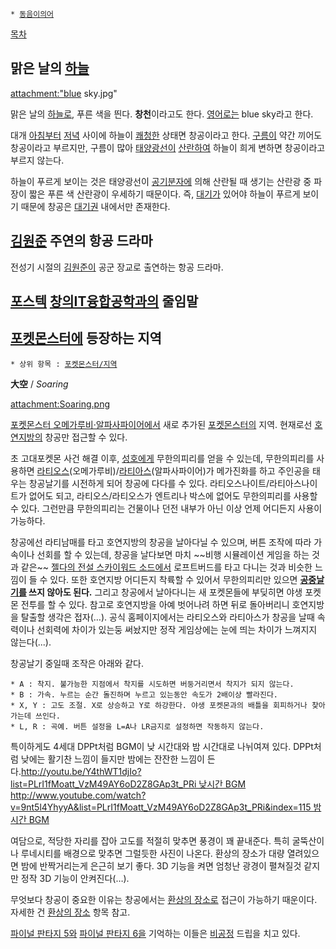  * [[동음이의어]]

[[목차]]

== 맑은 날의 [[하늘]] ==
attachment:"blue sky.jpg"

맑은 날의 [[하늘]]로, 푸른 색을 띈다. '''창천'''이라고도 한다. [[영어]]로는 blue sky라고 한다.

대개 [[아침]]부터 [[저녁]] 사이에 하늘이 [[쾌청]]한 상태면 창공이라고 한다. [[구름]]이 약간 끼어도 창공이라고 부르지만, 구름이 많아 [[태양]]광선이 [[산란]]하여 하늘이 희게 변하면 창공이라고 부르지 않는다.

하늘이 푸르게 보이는 것은 태양광선이 [[공기]][[분자]]에 의해 산란될 때 생기는 산란광 중 파장이 짧은 푸른 색 산란광이 우세하기 때문이다. 즉, [[대기]]가 있어야 하늘이 푸르게 보이기 때문에 창공은 [[대기권]] 내에서만 존재한다.

== [[김원준]] 주연의 항공 드라마 ==
전성기 시절의 [[김원준]]이 공군 장교로 출연하는 항공 드라마.

== [[포스텍]] [[창의IT융합공학과]]의 줄임말 ==
== [[포켓몬스터]]에 등장하는 지역 ==
 * 상위 항목 : [[포켓몬스터/지역]]

'''大空''' / ''Soaring''

attachment:Soaring.png

[[포켓몬스터 오메가루비·알파사파이어]]에서 새로 추가된 [[포켓몬스터]]의 지역. 현재로선 [[호연지방]]의 창공만 접근할 수 있다.

초 고대포켓몬 사건 해결 이후, [[성호(포켓몬스터)|성호]]에게 무한의피리를 얻을 수 있는데, 무한의피리를 사용하면 [[라티오스]](오메가루비)/[[라티아스]](알파사파이어)가 메가진화를 하고 주인공을 태우는 창공날기를 시전하게 되어 창공에 다다를 수 있다. 라티오스나이트/라티아스나이트가 없어도 되고, 라티오스/라티오스가 엔트리나 박스에 없어도 무한의피리를 사용할 수 있다. 그런만큼 무한의피리는 건물이나 던전 내부가 아닌 이상 언제 어디든지 사용이 가능하다.

창공에선 라티남매를 타고 호연지방의 창공을 날아다닐 수 있으며, 버튼 조작에 따라 가속이나 선회를 할 수 있는데, 창공을 날다보면 마치 ~~비행 시뮬레이션 게임을 하는 것과 같은~~ [[젤다의 전설 스카이워드 소드]]에서 로프트버드를 타고 다니는 것과 비슷한 느낌이 들 수 있다. 또한 호연지방 어디든지 착륙할 수 있어서 무한의피리만 있으면 '''[[공중날기]]를 쓰지 않아도 된다.''' 그리고 창공에서 날아다니는 새 포켓몬들에 부딪히면 야생 포켓몬 전투를 할 수 있다. 참고로 호연지방을 아예 벗어나려 하면 뒤로 돌아버리니 호연지방을 탈출할 생각은 접자(…). 공식 홈페이지에서는 라티오스와 라티아스가 창공을 날때 속력이나 선회력에 차이가 있는둥 써놨지만 정작 게임상에는 눈에 띄는 차이가 느껴지지 않는다(...).

창공날기 중일때 조작은 아래와 같다.
 * A : 착지. 불가능한 지점에서 착지를 시도하면 버둥거리면서 착지가 되지 않는다.
 * B : 가속. 누르는 순간 돌진하며 누르고 있는동안 속도가 2배이상 빨라진다.
 * X, Y : 고도 조절. X로 상승하고 Y로 하강한다. 야생 포켓몬과의 배틀을 회피하거나 찾아가는데 쓰인다.
 * L, R : 곡예. 버튼 설정을 L=A나 LR금지로 설정하면 작동하지 않는다.

특이하게도 4세대 DPPt처럼 BGM이 낮 시간대와 밤 시간대로 나뉘여져 있다. DPPt처럼 낮에는 활기찬 느낌이 들지만 밤에는 잔잔한 느낌이 든다.[[http://youtu.be/Y4thWT1djIo?list=PLrI1fMoatt_VzM49AY6oD2Z8GAp3t_PRi 낮시간 BGM]] [[http://www.youtube.com/watch?v=9nt5l4YhyyA&list=PLrI1fMoatt_VzM49AY6oD2Z8GAp3t_PRi&index=115 밤시간 BGM]]

여담으로, 적당한 자리를 잡아 고도를 적절히 맞추면 풍경이 꽤 끝내준다. 특히 굴뚝산이나 루네시티를 배경으로 맞추면 그럴듯한 사진이 나온다. 환상의 장소가 대량 열려있으면 밤에 반짝거리는게 은근히 보기 좋다. 3D 기능을 켜면 엄청난 광경이 펼쳐질것 같지만 정작 3D 기능이 안켜진다(…).

무엇보다 창공이 중요한 이유는 창공에서는 [[환상의 장소]]로 접근이 가능하기 때운이다. 자세한 건 [[환상의 장소]] 항목 참고.

[[파이널 판타지 5]]와 [[파이널 판타지 6]]을 기억하는 이들은 [[비공정]] 드립을 치고 있다.
